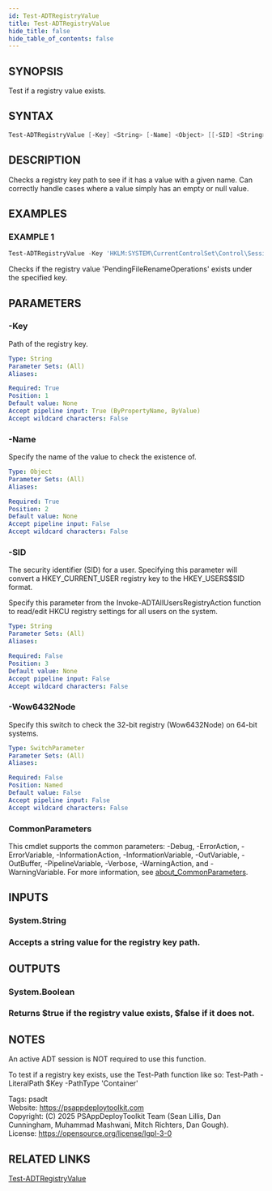```yaml
---
id: Test-ADTRegistryValue
title: Test-ADTRegistryValue
hide_title: false
hide_table_of_contents: false
---
```


## SYNOPSIS

Test if a registry value exists.

## SYNTAX

```powershell
Test-ADTRegistryValue [-Key] <String> [-Name] <Object> [[-SID] <String>] [-Wow6432Node] [<CommonParameters>]
```

## DESCRIPTION

Checks a registry key path to see if it has a value with a given name.
Can correctly handle cases where a value simply has an empty or null value.

## EXAMPLES

### EXAMPLE 1

```powershell
Test-ADTRegistryValue -Key 'HKLM:SYSTEM\CurrentControlSet\Control\Session Manager' -Name 'PendingFileRenameOperations'
```

Checks if the registry value 'PendingFileRenameOperations' exists under the specified key.

## PARAMETERS

### -Key

Path of the registry key.

```yaml
Type: String
Parameter Sets: (All)
Aliases:

Required: True
Position: 1
Default value: None
Accept pipeline input: True (ByPropertyName, ByValue)
Accept wildcard characters: False
```

### -Name

Specify the name of the value to check the existence of.

```yaml
Type: Object
Parameter Sets: (All)
Aliases:

Required: True
Position: 2
Default value: None
Accept pipeline input: False
Accept wildcard characters: False
```

### -SID

The security identifier (SID) for a user.
Specifying this parameter will convert a HKEY_CURRENT_USER registry key to the HKEY_USERS\$SID format.

Specify this parameter from the Invoke-ADTAllUsersRegistryAction function to read/edit HKCU registry settings for all users on the system.

```yaml
Type: String
Parameter Sets: (All)
Aliases:

Required: False
Position: 3
Default value: None
Accept pipeline input: False
Accept wildcard characters: False
```

### -Wow6432Node

Specify this switch to check the 32-bit registry (Wow6432Node) on 64-bit systems.

```yaml
Type: SwitchParameter
Parameter Sets: (All)
Aliases:

Required: False
Position: Named
Default value: False
Accept pipeline input: False
Accept wildcard characters: False
```

### CommonParameters

This cmdlet supports the common parameters: -Debug, -ErrorAction, -ErrorVariable, -InformationAction, -InformationVariable, -OutVariable, -OutBuffer, -PipelineVariable, -Verbose, -WarningAction, and -WarningVariable. For more information, see [about_CommonParameters](http://go.microsoft.com/fwlink/?LinkID=113216).

## INPUTS

### System.String

### Accepts a string value for the registry key path.
## OUTPUTS

### System.Boolean

### Returns $true if the registry value exists, $false if it does not.
## NOTES
An active ADT session is NOT required to use this function.

To test if a registry key exists, use the Test-Path function like so: Test-Path -LiteralPath $Key -PathType 'Container'

Tags: psadt<br />
Website: https://psappdeploytoolkit.com<br />
Copyright: (C) 2025 PSAppDeployToolkit Team (Sean Lillis, Dan Cunningham, Muhammad Mashwani, Mitch Richters, Dan Gough).<br />
License: https://opensource.org/license/lgpl-3-0

## RELATED LINKS

[Test-ADTRegistryValue](./Test-ADTRegistryValue.mdx)
